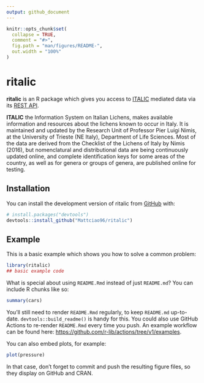```yaml
---
output: github_document
---
```


<!-- README.md is generated from README.Rmd. Please edit that file -->

```r
knitr::opts_chunk$set(
  collapse = TRUE,
  comment = "#>",
  fig.path = "man/figures/README-",
  out.width = "100%"
)
```

# ritalic

<!-- badges: start -->
<!-- badges: end -->

**ritalic** is an R package which gives you access to [ITALIC](https://italic.units.it/) mediated data via its [REST API](https://www.italic.units.it/?procedure=api). 

**ITALIC** the Information System on Italian Lichens, makes available information and resources about the lichens known to occur in Italy. It is maintained and updated by the Research Unit of Professor Pier Luigi Nimis, at the University of Trieste (NE Italy), Department of Life Sciences. Most of the data are derived from the Checklist of the Lichens of Italy by Nimis (2016), but nomenclatural and distributional data are being continuously updated online, and complete identification keys for some areas of the country, as well as for genera or groups of genera, are published online for testing.


## Installation

You can install the development version of ritalic from [GitHub](https://github.com/Mattciao96/ritalic) with:

``` r
# install.packages("devtools")
devtools::install_github("Mattciao96/ritalic")
```

## Example

This is a basic example which shows you how to solve a common problem:

```r
library(ritalic)
## basic example code
```

What is special about using `README.Rmd` instead of just `README.md`? You can include R chunks like so:

```r
summary(cars)
```

You'll still need to render `README.Rmd` regularly, to keep `README.md` up-to-date. `devtools::build_readme()` is handy for this. You could also use GitHub Actions to re-render `README.Rmd` every time you push. An example workflow can be found here: <https://github.com/r-lib/actions/tree/v1/examples>.

You can also embed plots, for example:

```r
plot(pressure)
```

In that case, don't forget to commit and push the resulting figure files, so they display on GitHub and CRAN.
